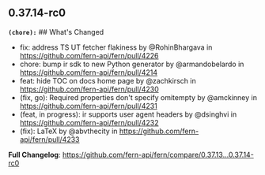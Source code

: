 ## 0.37.14-rc0
**`(chore):`** ## What's Changed
* fix: address TS UT fetcher flakiness by @RohinBhargava in https://github.com/fern-api/fern/pull/4226
* chore: bump ir sdk to new Python generator by @armandobelardo in https://github.com/fern-api/fern/pull/4214
* feat: hide TOC on docs home page by @zachkirsch in https://github.com/fern-api/fern/pull/4230
* (fix, go): Required properties don't specify omitempty by @amckinney in https://github.com/fern-api/fern/pull/4231
* (feat, in progress): ir supports user agent headers by @dsinghvi in https://github.com/fern-api/fern/pull/4232
* (fix): LaTeX by @abvthecity in https://github.com/fern-api/fern/pull/4233


**Full Changelog**: https://github.com/fern-api/fern/compare/0.37.13...0.37.14-rc0


